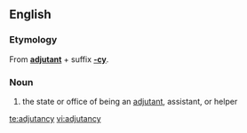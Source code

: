 ==English==
===Etymology===
From '''[[adjutant]]''' + suffix '''[[-cy]]'''.

===Noun===
{{infl|en|noun|plural|[[adjutancies]]}}

# the state or office of being an [[adjutant]], assistant, or helper

[[te:adjutancy]]
[[vi:adjutancy]]